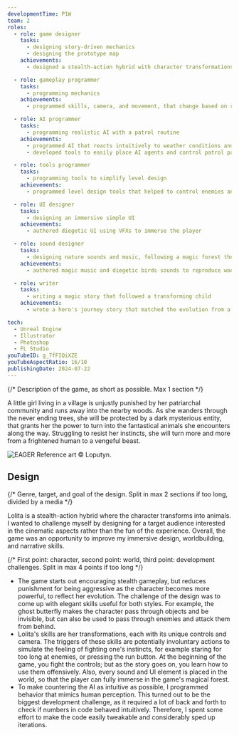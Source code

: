 ```yaml
---
developmentTime: P1W
team: 2
roles:
  - role: game designer
    tasks:
      - designing story-driven mechanics
      - designing the prototype map
    achievements:
      - designed a stealth-action hybrid with character transformations and multiuse skills

  - role: gameplay programmer
    tasks:
      - programming mechanics
    achievements:
      - programmed skills, camera, and movement, that change based on character transformation

  - role: AI programmer
    tasks:
      - programming realistic AI with a patrol routine
    achievements:
      - programmed AI that reacts intuitively to weather conditions and visibility issues
      - developed tools to easily place AI agents and control patrol paths

  - role: tools programmer
    tasks:
      - programming tools to simplify level design
    achievements:
      - programmed level design tools that helped to control enemies and story events

  - role: UI designer
    tasks:
      - designing an immersive simple UI
    achievements:
      - authored diegetic UI using VFXs to immerse the player

  - role: sound designer
    tasks:
      - designing nature sounds and music, following a magic forest theme
    achievements:
      - authored magic music and diegetic birds sounds to reproduce woods

  - role: writer
    tasks:
      - writing a magic story that followed a transforming child
    achievements:
      - wrote a hero's journey story that matched the evolution from a stealth to an action game

tech:
  - Unreal Engine
  - Illustrator
  - Photoshop
  - FL Studio
youTubeID: g_7fFIQiXZE
youTubeAspectRatio: 16/10
publishingDate: 2024-07-22
---
```


{/* Description of the game, as short as possible. Max 1 section */}

A little girl living in a village is unjustly punished by her patriarchal community and runs away into the nearby woods. As she wanders through the never ending trees, she will be protected by a dark mysterious entity, that grants her the power to turn into the fantastical animals she encounters along the way. Struggling to resist her instincts, she will turn more and more from a frightened human to a vengeful beast.

![EAGER Reference art © Loputyn.](./lolita-art.webp)

## Design

{/* Genre, target, and goal of the design. Split in max 2 sections if too long, divided by a media */}

Lolita is a stealth-action hybrid where the character transforms into animals. I wanted to challenge myself by designing for a target audience interested in the cinematic aspects rather than the fun of the experience. Overall, the game was an opportunity to improve my immersive design, worldbuilding, and narrative skills.

{/* First point: character, second point: world, third point: development challenges. Split in max 4 points if too long */}

- The game starts out encouraging stealth gameplay, but reduces punishment for being aggressive as the character becomes more powerful, to reflect her evolution. The challenge of the design was to come up with elegant skills useful for both styles. For example, the ghost butterfly makes the character pass through objects and be invisible, but can also be used to pass through enemies and attack them from behind.
- Lolita's skills are her transformations, each with its unique controls and camera. The triggers of these skills are potentially involuntary actions to simulate the feeling of fighting one's instincts, for example staring for too long at enemies, or pressing the run button. At the beginning of the game, you fight the controls; but as the story goes on, you learn how to use them offensively. Also, every sound and UI element is placed in the world, so that the player can fully immerse in the game's magical forest.
- To make countering the AI as intuitive as possible, I programmed behavior that mimics human perception. This turned out to be the biggest development challenge, as it required a lot of back and forth to check if numbers in code behaved intuitively. Therefore, I spent some effort to make the code easily tweakable and considerably sped up iterations.
